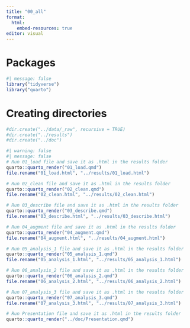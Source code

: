 ```yaml
---
title: "00_all"
format:
  html:
    embed-resources: true
editor: visual
---
```


# Packages

```r
#| message: false
library("tidyverse")
library("quarto")
```

# Creating directories

```r
#dir.create("../data/_raw", recursive = TRUE)
#dir.create("../results")
#dir.create("../doc")
```

```r
#| warning: false
#| message: false
# Run 01_load file and save it as .html in the results folder
quarto::quarto_render("01_load.qmd")
file.rename("01_load.html", "../results/01_load.html")

# Run 02_clean file and save it as .html in the results folder
quarto::quarto_render("02_clean.qmd")
file.rename("02_clean.html", "../results/02_clean.html")

# Run 03_describe file and save it as .html in the results folder
quarto::quarto_render("03_describe.qmd")
file.rename("03_describe.html", "../results/03_describe.html")

# Run 04_augment file and save it as .html in the results folder
quarto::quarto_render("04_augment.qmd")
file.rename("04_augment.html", "../results/04_augment.html")

# Run 05_analysis_1 file and save it as .html in the results folder
quarto::quarto_render("05_analysis_1.qmd")
file.rename("05_analysis_1.html", "../results/05_analysis_1.html")

# Run 06_analysis_2 file and save it as .html in the results folder
quarto::quarto_render("06_analysis_2.qmd")
file.rename("06_analysis_2.html", "../results/06_analysis_2.html")

# Run 07_analysis_3 file and save it as .html in the results folder
quarto::quarto_render("07_analysis_3.qmd")
file.rename("07_analysis_3.html", "../results/07_analysis_3.html")

# Run Presentation file and save it as .html in the results folder
quarto::quarto_render("../doc/Presentation.qmd")
```
